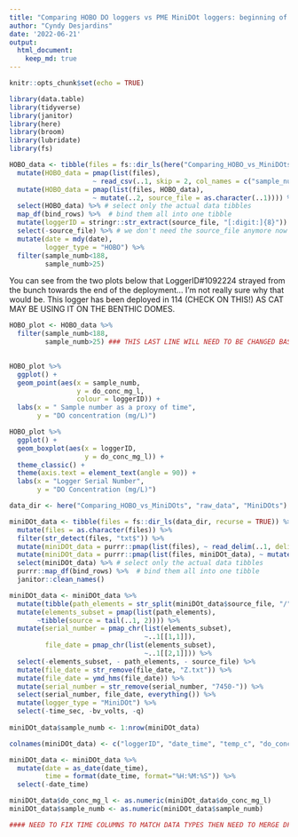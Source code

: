 ```yaml
---
title: "Comparing HOBO DO loggers vs PME MiniDOt loggers: beginning of the season deployed for ~24hrs in L239"
author: "Cyndy Desjardins"
date: '2022-06-21'
output: 
  html_document:
    keep_md: true
---
```


```r
knitr::opts_chunk$set(echo = TRUE)
```

```r
library(data.table)
library(tidyverse)
library(janitor)
library(here)
library(broom)
library(lubridate) 
library(fs)

```

```r

HOBO_data <- tibble(files = fs::dir_ls(here("Comparing_HOBO_vs_MiniDOts", "raw_data", "HOBO"))) %>%  # create a tibble of files in the raw data folder
  mutate(HOBO_data = pmap(list(files), 
                     ~ read_csv(..1, skip = 2, col_names = c("sample_numb", "date", "time", "do_conc_mg_l", "temp_c"))[1:5])) %>%  # loading each individual file as a tibble-within-a-tibble (skipping the first 2 rows as we don't need the serial number just yet and we want to make our own col names)
  mutate(HOBO_data = pmap(list(files, HOBO_data), 
                     ~ mutate(..2, source_file = as.character(..1)))) %>% # keeping the source files for each individual dataset so that we can extract the serial number below
  select(HOBO_data) %>% # select only the actual data tibbles
  map_df(bind_rows) %>%  # bind them all into one tibble
  mutate(loggerID = stringr::str_extract(source_file, "[:digit:]{8}")) %>% # extract the logger serial number using regex
  select(-source_file) %>% # we don't need the source_file anymore now that we've extracted the serial number
  mutate(date = mdy(date),
         logger_type = "HOBO") %>% 
  filter(sample_numb<188, 
         sample_numb>25)


```
You can see from the two plots below that LoggerID#1092224 strayed from the bunch towards the end of the deployment... I'm not really sure why that would be. This logger has been deployed in 114 (CHECK ON THIS!) AS CAT MAY BE USING IT ON THE BENTHIC DOMES.

```r
HOBO_plot <- HOBO_data %>% 
  filter(sample_numb<188, 
         sample_numb>25) ### THIS LAST LINE WILL NEED TO BE CHANGED BASED ON WHEN THE LOGGERS WERE IN AND OUT OF THE WATER: THAT IS YOU'LL WANT TO USE THIS LINE OF CODE TO TRIM THE DATA TO WHAT YOU WANT IT TO BE ACTUALLY COMPARING!!!

  
HOBO_plot %>% 
  ggplot() + 
  geom_point(aes(x = sample_numb, 
                 y = do_conc_mg_l, 
                 colour = loggerID)) +
  labs(x = " Sample number as a proxy of time", 
       y = "DO concentration (mg/L)")

HOBO_plot %>% 
  ggplot() +
  geom_boxplot(aes(x = loggerID, 
                   y = do_conc_mg_l)) +
  theme_classic() +
  theme(axis.text = element_text(angle = 90)) +
  labs(x = "Logger Serial Number", 
       y = "DO Concentration (mg/L)")
```







```r
data_dir <- here("Comparing_HOBO_vs_MiniDOts", "raw_data", "MiniDOts")

miniDOt_data <- tibble(files = fs::dir_ls(data_dir, recurse = TRUE)) %>% # creates a tibble with all the files in the listed folder
  mutate(files = as.character(files)) %>% 
  filter(str_detect(files, "txt$")) %>% 
  mutate(miniDOt_data = purrr::pmap(list(files), ~ read_delim(..1, delim = "," , skip = 2, col_names = TRUE))) %>%  # We load each individual file as a tibble-within-a-tibble
  mutate(miniDOt_data = purrr::pmap(list(files, miniDOt_data), ~ mutate(..2, source_file = as.character(..1)))) %>% # To each individual dataset we add the name of the file it came from (for reference)
  select(miniDOt_data) %>% # select only the actual data tibbles
  purrr::map_df(bind_rows) %>%  # bind them all into one tibble
  janitor::clean_names()

miniDOt_data <- miniDOt_data %>% 
  mutate(tibble(path_elements = str_split(miniDOt_data$source_file, "/"))) %>% 
  mutate(elements_subset = pmap(list(path_elements),
       ~tibble(source = tail(..1, 2)))) %>% 
  mutate(serial_number = pmap_chr(list(elements_subset),
                                  ~..1[[1,1]]),
         file_date = pmap_chr(list(elements_subset),
                                  ~..1[[2,1]])) %>% 
  select(-elements_subset, - path_elements, - source_file) %>% 
  mutate(file_date = str_remove(file_date, "Z.txt")) %>% 
  mutate(file_date = ymd_hms(file_date)) %>%
  mutate(serial_number = str_remove(serial_number, "7450-")) %>% 
  select(serial_number, file_date, everything()) %>% 
  mutate(logger_type = "MiniDOt") %>% 
  select(-time_sec, -bv_volts, -q)
  
miniDOt_data$sample_numb <- 1:nrow(miniDOt_data)

colnames(miniDOt_data) <- c("loggerID", "date_time", "temp_c", "do_conc_mg_l", "logger_type", "sample_numb")

miniDOt_data <- miniDOt_data %>% 
  mutate(date = as_date(date_time), 
         time = format(date_time, format="%H:%M:%S")) %>% 
  select(-date_time) 

miniDOt_data$do_conc_mg_l <- as.numeric(miniDOt_data$do_conc_mg_l)
miniDOt_data$sample_numb <- as.numeric(miniDOt_data$sample_numb)

#### NEED TO FIX TIME COLUMNS TO MATCH DATA TYPES THEN NEED TO MERGE DFs!!!!!



```